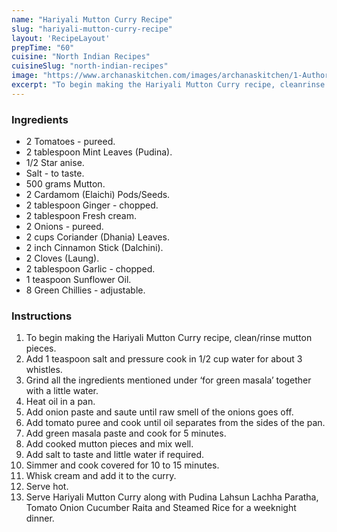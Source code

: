 ---
name: "Hariyali Mutton Curry Recipe"
slug: "hariyali-mutton-curry-recipe"
layout: 'RecipeLayout'
prepTime: "60"
cuisine: "North Indian Recipes"
cuisineSlug: "north-indian-recipes"
image: "https://www.archanaskitchen.com/images/archanaskitchen/1-Author/jyothir/Hariyali_Mutton_Curry.jpg"
excerpt: "To begin making the Hariyali Mutton Curry recipe, cleanrinse mutton pieces"
---

### Ingredients

- 2 Tomatoes - pureed.
- 2 tablespoon Mint Leaves (Pudina).
- 1/2 Star anise.
- Salt - to taste.
- 500 grams Mutton.
- 2 Cardamom (Elaichi) Pods/Seeds.
- 2 tablespoon Ginger - chopped.
- 2 tablespoon Fresh cream.
- 2 Onions - pureed.
- 2 cups Coriander (Dhania) Leaves.
- 2 inch Cinnamon Stick (Dalchini).
- 2 Cloves (Laung).
- 2 tablespoon Garlic - chopped.
- 1 teaspoon Sunflower Oil.
- 8 Green Chillies - adjustable.

### Instructions

1. To begin making the Hariyali Mutton Curry recipe, clean/rinse mutton pieces.
1. Add 1 teaspoon salt and pressure cook in 1/2 cup water for about 3 whistles.
1. Grind all the ingredients mentioned under ‘for green masala’ together with a little water.
1. Heat oil in a pan.
1. Add onion paste and saute until raw smell of the onions goes off.
1. Add tomato puree and cook until oil separates from the sides of the pan.
1. Add green masala paste and cook for 5 minutes.
1. Add cooked mutton pieces and mix well.
1. Add salt to taste and little water if required.
1. Simmer and cook covered for 10 to 15 minutes.
1. Whisk cream and add it to the curry.
1. Serve hot.
1. Serve Hariyali Mutton Curry along with Pudina Lahsun Lachha Paratha, Tomato Onion Cucumber Raita and Steamed Rice for a weeknight dinner.

